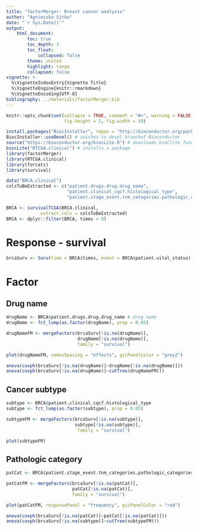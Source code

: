 ```yaml
---
title: "factorMerger: Breast cancer analysis"
author: "Agnieszka Sitko"
date: "`r Sys.Date()`"
output: 
    html_document:
        toc: true
        toc_depth: 3
        toc_float: 
            collapsed: false
        theme: united
        highlight: tango    
        collapsed: false
vignette: >
  %\VignetteIndexEntry{Vignette Title}
  %\VignetteEngine{knitr::rmarkdown}
  %\VignetteEncoding{UTF-8}
bibliography: ../materials/factorMerger.bib
---
```


```r
knitr::opts_chunk$set(collapse = TRUE, comment = "#>", warning = FALSE, message = FALSE,
                      fig.height = 5, fig.width = 10)
```

```r
install.packages("BiocInstaller", repos = "http://bioconductor.org/packages/2.13/bioc")
BiocInstaller::useDevel() # swiches to devel branchof Bioconductor
source("https://bioconductor.org/biocLite.R") # downloads bioClite function
biocLite("RTCGA.clinical") # installs a package
library(factorMerger)
library(RTCGA.clinical)
library(forcats)
library(survival)
```


```r
data("BRCA.clinical")
colsToBeExtracted <- c("patient.drugs.drug.drug_name",
                       "patient.clinical_cqcf.histological_type",
                       "patient.stage_event.tnm_categories.pathologic_categories.pathologic_t")

BRCA <- survivalTCGA(BRCA.clinical,
             extract.cols = colsToBeExtracted)
BRCA <- dplyr::filter(BRCA, times > 0) 
```


# Response - survival

```r
brcaSurv <- Surv(time = BRCA$times, event = BRCA$patient.vital_status)
```


# Factor
## Drug name
```r
drugName <- BRCA$patient.drugs.drug.drug_name # drug name
drugName <- fct_lump(as.factor(drugName), prop = 0.05) 

```

```r
drugNameFM <- mergeFactors(brcaSurv[!is.na(drugName)], 
                           drugName[!is.na(drugName)], 
                           family = "survival")

plot(drugNameFM, nodesSpacing = "effects", gicPanelColor = "grey2")
```

```r
anova(coxph(brcaSurv[!is.na(drugName)]~drugName[!is.na(drugName)]))
anova(coxph(brcaSurv[!is.na(drugName)]~cutTree(drugNameFM)))
```


## Cancer subtype

```r
subtype <- BRCA$patient.clinical_cqcf.histological_type
subtype <- fct_lump(as.factor(subtype), prop = 0.05) 

subtypeFM <- mergeFactors(brcaSurv[!is.na(subtype)], 
                          subtype[!is.na(subtype)],
                           family = "survival")

plot(subtypeFM) 
```

## Pathologic category

```r
patCat <- BRCA$patient.stage_event.tnm_categories.pathologic_categories.pathologic_t %>% substr(1, 2)

patCatFM <- mergeFactors(brcaSurv[!is.na(patCat)],
                         patCat[!is.na(patCat)],
                         family = "survival")

plot(patCatFM, responsePanel = "frequency", gicPanelColor = "red")
```

```r
anova(coxph(brcaSurv[!is.na(patCat)]~patCat[!is.na(patCat)]))
anova(coxph(brcaSurv[!is.na(subtype)]~cutTree(subtypeFM)))
```

